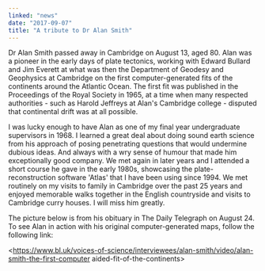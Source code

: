 ```yaml
---
linked: "news"
date: "2017-09-07"
title: "A tribute to Dr Alan Smith"
---
```


Dr Alan Smith passed away in Cambridge on August 13, aged 80. Alan was a pioneer
in the early  days of plate tectonics, working with Edward Bullard and Jim
Everett at what was then the  Department of Geodesy and Geophysics at Cambridge
on the first computer-generated fits of the  continents around the Atlantic
Ocean. The first fit was published in the Proceedings of the Royal  Society in
1965, at a time when many respected authorities - such as Harold Jeffreys at
Alan's  Cambridge college - disputed that continental drift was at all possible. 

I was lucky enough to have Alan as one of my final year undergraduate
supervisors in 1968. I  learned a great deal about doing sound earth science
from his approach of posing penetrating  questions that would undermine dubious
ideas. And always with a wry sense of humour that made  him exceptionally good
company. We met again in later years and I attended a short course he  gave in
the early 1980s, showcasing the plate-reconstruction software 'Atlas' that I
have been  using since 1994. We met routinely on my visits to family in
Cambridge over the past 25 years  and enjoyed memorable walks together in the
English countryside and visits to Cambridge curry  houses. I will miss him
greatly. 

The picture below is from his obituary in The Daily Telegraph on August 24. To
see Alan in action  with his original computer-generated maps, follow the
following link: 

<https://www.bl.uk/voices-of-science/interviewees/alan-smith/video/alan-smith-the-first-computer aided-fit-of-the-continents>

<PublishDate />

